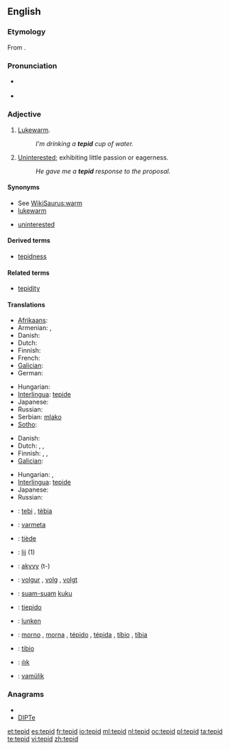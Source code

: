 ==English==

===Etymology===
From {{etyl|la|en}} {{term|tepidus|lang=la}}.

===Pronunciation===
* {{a|UK}} {{IPA|/ˈte.pɪd/}}
* {{audio|en-us-tepid.ogg|Audio (US)}}

===Adjective===
{{en-adj|-}}

# [[lukewarm|Lukewarm]].
#: ''I'm drinking a '''tepid''' cup of water.''
# [[uninterested|Uninterested]]; exhibiting little passion or eagerness.
#: ''He gave me a '''tepid''' response to the proposal.''

====Synonyms====
* See [[WikiSaurus:warm]]
* [[lukewarm]]
* {{sense|exhibiting little passion}} [[uninterested]]

====Derived terms====
* [[tepidness]]

====Related terms====
* [[tepidity]]

====Translations====
{{trans-top|lukewarm}}
* [[Afrikaans]]: {{t-|af|lou|xs=Afrikaans}}
* Armenian: {{t-|hy|տաքավուն|tr=tak’avun}},  {{t-|hy|գոլ|tr=gol}}
* Danish: {{t-|da|lunken}}
* Dutch: {{t+|nl|lauw}}
* Finnish: {{t-|fi|haalea}}
* French: {{t|fr|tiède}}
* [[Galician]]: {{t|gl|tépedo}}
* German: {{t+|de|lauwarm}}
{{trans-mid}}
* Hungarian: {{t+|hu|langyos}}
* [[Interlingua]]: [[tepide]]
* Japanese: {{t|ja|ぬるい|tr=nurui}}
* Russian: {{t+|ru|тепловатый|tr=t'eplovátyj}}
* Serbian: [[mlako]] {{n}}
* [[Sotho]]: {{t-|st|fofo|xs=Sotho}}
{{trans-bottom}}

{{trans-top|uninterested}}
* Danish: {{t-|da|lunken}}
* Dutch: {{t+|nl|lauw}}, {{t+|nl|flauw}}, {{t|nl|ongeïnterresseerd}}
* Finnish: {{t-|fi|viileä}},  {{t-|fi|laimea}},  {{t+|fi|vaimea}}
* [[Galician]]: {{t|gl|tépedo}}
{{trans-mid}}
* Hungarian: {{t+|hu|langyos}}, {{t-|hu|lagymatag}}
* [[Interlingua]]: [[tepide]]
* Japanese: {{t|ja|冷めた|tr=sameta}}
* Russian: {{t|ru|прохладный|tr=proχládnyj}}
{{trans-bottom}}

{{checktrans-top}}
* {{ttbc|Catalan}}: [[tebi]] {{m}}, [[tèbia]] {{f}}
* {{ttbc|Esperanto}}: [[varmeta]]
* {{ttbc|French}}: [[tiède]] {{m|f}}
* {{ttbc|West Frisian}}: [[lij]] (1)
* {{ttbc|Guaraní}}: [[akyvy]] (t-)
* {{ttbc|Icelandic}}: [[volgur]] {{m}}, [[volg]] {{f}}, [[volgt]] {{n}}
* {{ttbc|Indonesian}}: [[suam-suam]] [[kuku]]
* {{ttbc|Italian}}: [[tiepido]]
{{checktrans-mid}}
* {{ttbc|Norwegian}}: [[lunken]]
* {{ttbc|Portuguese}}: [[morno]] {{m}}, [[morna]] {{f}}, [[tépido]] {{m}}, [[tépida]] {{f}}, [[tíbio]] {{m}}, [[tíbia]] {{f}}
* {{ttbc|Spanish}}: [[tibio]]
* {{ttbc|Turkish}}: [[ılık]]
* {{ttbc|Volapük}}: [[vamülik]]
{{checktrans-bottom}}

===Anagrams===
* {{alphagram|deipt}}
* [[DIPTe#English|DIPTe]]

[[et:tepid]]
[[es:tepid]]
[[fr:tepid]]
[[io:tepid]]
[[ml:tepid]]
[[nl:tepid]]
[[oc:tepid]]
[[pl:tepid]]
[[ta:tepid]]
[[te:tepid]]
[[vi:tepid]]
[[zh:tepid]]